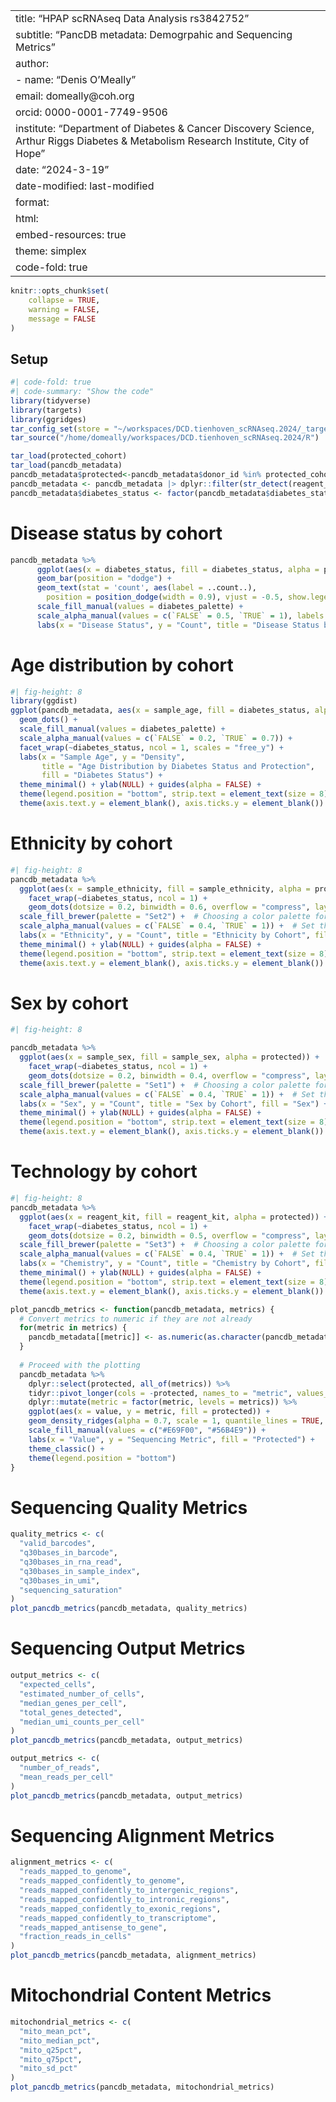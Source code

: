 
---
title: "HPAP scRNAseq Data Analysis rs3842752"
subtitle: "PancDB metadata: Demogrpahic and Sequencing Metrics"
author: 
- name: "Denis O'Meally"
  email: domeally@coh.org
  orcid: 0000-0001-7749-9506
institute: "Department of Diabetes & Cancer Discovery Science, <br/> Arthur Riggs Diabetes & Metabolism Research Institute, City of Hope"
date: "2024-3-19" 
date-modified: last-modified
format:
  html:
    embed-resources: true
    theme: simplex
    code-fold: true
---

```r
knitr::opts_chunk$set(
    collapse = TRUE,
    warning = FALSE,
    message = FALSE
)
```

## Setup

```r
#| code-fold: true
#| code-summary: "Show the code"
library(tidyverse)
library(targets)
library(ggridges)
tar_config_set(store = "~/workspaces/DCD.tienhoven_scRNAseq.2024/_targets")
tar_source("/home/domeally/workspaces/DCD.tienhoven_scRNAseq.2024/R")

tar_load(protected_cohort)
tar_load(pancdb_metadata)
pancdb_metadata$protected<-pancdb_metadata$donor_id %in% protected_cohort$sample_id
pancdb_metadata <- pancdb_metadata |> dplyr::filter(str_detect(reagent_kit, "10X"))
pancdb_metadata$diabetes_status <- factor(pancdb_metadata$diabetes_status, levels = names(diabetes_palette))
```

# Disease status by cohort
```r
pancdb_metadata %>%
      ggplot(aes(x = diabetes_status, fill = diabetes_status, alpha = protected)) +
      geom_bar(position = "dodge") +
      geom_text(stat = 'count', aes(label = ..count..),
        position = position_dodge(width = 0.9), vjust = -0.5, show.legend = FALSE) +
      scale_fill_manual(values = diabetes_palette) +
      scale_alpha_manual(values = c(`FALSE` = 0.5, `TRUE` = 1), labels = c("Susceptable", "Protected")) +  # Set the alpha transparency for protected status
      labs(x = "Disease Status", y = "Count", title = "Disease Status by Cohort", fill = "Disease Status") + theme_classic() 
```

# Age distribution by cohort
```r
#| fig-height: 8
library(ggdist)
ggplot(pancdb_metadata, aes(x = sample_age, fill = diabetes_status, alpha = protected)) +
  geom_dots() +
  scale_fill_manual(values = diabetes_palette) +
  scale_alpha_manual(values = c(`FALSE` = 0.2, `TRUE` = 0.7)) +
  facet_wrap(~diabetes_status, ncol = 1, scales = "free_y") +
  labs(x = "Sample Age", y = "Density", 
       title = "Age Distribution by Diabetes Status and Protection", 
       fill = "Diabetes Status") +
  theme_minimal() + ylab(NULL) + guides(alpha = FALSE) +
  theme(legend.position = "bottom", strip.text = element_text(size = 8)) +
  theme(axis.text.y = element_blank(), axis.ticks.y = element_blank())

```


# Ethnicity by cohort
```r
#| fig-height: 8
pancdb_metadata %>%
  ggplot(aes(x = sample_ethnicity, fill = sample_ethnicity, alpha = protected)) +
    facet_wrap(~diabetes_status, ncol = 1) +
    geom_dots(dotsize = 0.2, binwidth = 0.6, overflow = "compress", layout = "hex") +
  scale_fill_brewer(palette = "Set2") +  # Choosing a color palette for ethnicity
  scale_alpha_manual(values = c(`FALSE` = 0.4, `TRUE` = 1)) +  # Set the alpha transparency for protected status
  labs(x = "Ethnicity", y = "Count", title = "Ethnicity by Cohort", fill = "Ethnicity") +
  theme_minimal() + ylab(NULL) + guides(alpha = FALSE) +
  theme(legend.position = "bottom", strip.text = element_text(size = 8)) +
  theme(axis.text.y = element_blank(), axis.ticks.y = element_blank())
```

# Sex by cohort
```r
#| fig-height: 8

pancdb_metadata %>%
  ggplot(aes(x = sample_sex, fill = sample_sex, alpha = protected)) +
    facet_wrap(~diabetes_status, ncol = 1) +
    geom_dots(dotsize = 0.2, binwidth = 0.4, overflow = "compress", layout = "hex") +
  scale_fill_brewer(palette = "Set1") +  # Choosing a color palette for sex
  scale_alpha_manual(values = c(`FALSE` = 0.4, `TRUE` = 1)) +  # Set the alpha transparency for protected status
  labs(x = "Sex", y = "Count", title = "Sex by Cohort", fill = "Sex") +
  theme_minimal() + ylab(NULL) + guides(alpha = FALSE) +
  theme(legend.position = "bottom", strip.text = element_text(size = 8)) +
  theme(axis.text.y = element_blank(), axis.ticks.y = element_blank())
```

# Technology by cohort
```r
#| fig-height: 8
pancdb_metadata %>%
  ggplot(aes(x = reagent_kit, fill = reagent_kit, alpha = protected)) +
    facet_wrap(~diabetes_status, ncol = 1) +
    geom_dots(dotsize = 0.2, binwidth = 0.5, overflow = "compress", layout = "hex") +
  scale_fill_brewer(palette = "Set3") +  # Choosing a color palette for sex
  scale_alpha_manual(values = c(`FALSE` = 0.4, `TRUE` = 1)) +  # Set the alpha transparency for protected status
  labs(x = "Chemistry", y = "Count", title = "Chemistry by Cohort", fill = "Chemistry") +
  theme_minimal() + ylab(NULL) + guides(alpha = FALSE) +
  theme(legend.position = "bottom", strip.text = element_text(size = 8)) +
  theme(axis.text.y = element_blank(), axis.ticks.y = element_blank())

```

```r
plot_pancdb_metrics <- function(pancdb_metadata, metrics) {
  # Convert metrics to numeric if they are not already
  for(metric in metrics) {
    pancdb_metadata[[metric]] <- as.numeric(as.character(pancdb_metadata[[metric]]))
  }
  
  # Proceed with the plotting
  pancdb_metadata %>%
    dplyr::select(protected, all_of(metrics)) %>%
    tidyr::pivot_longer(cols = -protected, names_to = "metric", values_to = "value") %>%
    dplyr::mutate(metric = factor(metric, levels = metrics)) %>%
    ggplot(aes(x = value, y = metric, fill = protected)) +
    geom_density_ridges(alpha = 0.7, scale = 1, quantile_lines = TRUE, quantiles = 2) +
    scale_fill_manual(values = c("#E69F00", "#56B4E9")) +
    labs(x = "Value", y = "Sequencing Metric", fill = "Protected") +
    theme_classic() +
    theme(legend.position = "bottom")
}
```

# Sequencing Quality Metrics
```r
quality_metrics <- c(
  "valid_barcodes",
  "q30bases_in_barcode",
  "q30bases_in_rna_read",
  "q30bases_in_sample_index",
  "q30bases_in_umi",
  "sequencing_saturation"
)
plot_pancdb_metrics(pancdb_metadata, quality_metrics)
```

# Sequencing Output Metrics
```r
output_metrics <- c(
  "expected_cells",
  "estimated_number_of_cells",
  "median_genes_per_cell",
  "total_genes_detected",
  "median_umi_counts_per_cell"
)
plot_pancdb_metrics(pancdb_metadata, output_metrics)
```

```r
output_metrics <- c(
  "number_of_reads",
  "mean_reads_per_cell"
)
plot_pancdb_metrics(pancdb_metadata, output_metrics)
```

# Sequencing Alignment Metrics
```r
alignment_metrics <- c(
  "reads_mapped_to_genome",
  "reads_mapped_confidently_to_genome",
  "reads_mapped_confidently_to_intergenic_regions",
  "reads_mapped_confidently_to_intronic_regions",
  "reads_mapped_confidently_to_exonic_regions",
  "reads_mapped_confidently_to_transcriptome",
  "reads_mapped_antisense_to_gene",
  "fraction_reads_in_cells"
)
plot_pancdb_metrics(pancdb_metadata, alignment_metrics)
```

# Mitochondrial Content Metrics
```r
mitochondrial_metrics <- c(
  "mito_mean_pct",
  "mito_median_pct",
  "mito_q25pct",
  "mito_q75pct",
  "mito_sd_pct"
)
plot_pancdb_metrics(pancdb_metadata, mitochondrial_metrics)
```

